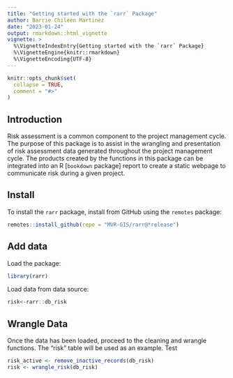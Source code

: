 ```yaml
---
title: "Getting started with the `rarr` Package"
author: Barrie Chileen Martinez
date: "2023-01-24" 
output: rmarkdown::html_vignette
vignette: >
  %\VignetteIndexEntry{Getting started with the `rarr` Package}
  %\VignetteEngine{knitr::rmarkdown}
  %\VignetteEncoding{UTF-8}
---
```


```r
knitr::opts_chunk$set(
  collapse = TRUE,
  comment = "#>"
)
```

## Introduction

Risk assessment is a common component to the project management cycle. The purpose of this package is to assist in the wrangling and presentation of risk assessment data generated throughout the project management cycle. The products created by the functions in this package can be integrated into an R [`bookdown` package] report to create a static webpage to communicate risk during a given project.

## Install

To install the `rarr` package, install from GitHub using the `remotes` package:

```r
remotes::install_github(repo = "MVR-GIS/rarr@*release")
```

## Add data

Load the package:

```r
library(rarr)
```

Load data from data source:

```r

risk<-rarr::db_risk

```

## Wrangle Data

Once the data has been loaded, proceed to the cleaning and wrangle functions. The "risk" table will be used as an example. Test

```r
risk_active <- remove_inactive_records(db_risk)
risk <- wrangle_risk(db_risk)

```
